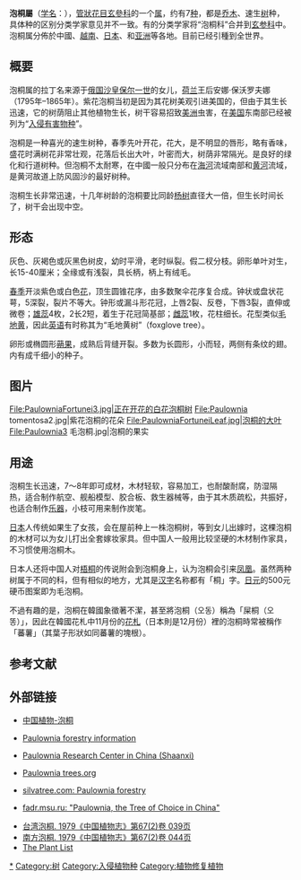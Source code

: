 {{Automatic Taxobox 
| image = PaulowniaFortuneiLeaf2.jpg
| image_caption = [[白花泡桐|白花泡桐]]（ ''Paulownia fortunei''）樹葉
| taxon =Paulownia
| authority = [[Philipp_Franz_von_Siebold|Siebold]] & [[Joseph_Gerhard_Zuccarini|Zucc.]], 1835-1836
| type species=[[紫花泡桐|紫花泡桐]]<br>''Paulownia tomentosa''
| type species authority=([[Thunb.|Thunb.]]) [[Steud.|Steud.]], 1841
| subdivision =
*[[楸葉泡桐|楸葉泡桐]] ''P. catalpifolia''
*[[蘭考泡桐|蘭考泡桐]] ''P. elongata''
*[[川泡桐|川泡桐]] ''P. fargesii''
*[[白花泡桐|白花泡桐]] ''P. fortunei''
*[[台湾泡桐|台湾泡桐]] ''P. kawakamii''
*[[南方泡桐|南方泡桐]] ''P. taiwaniana''
*[[紫花泡桐|紫花泡桐]] ''P. tomentosa''
}}

'''泡桐屬'''（[[学名|学名]]：{{lang|la|''Paulownia''}}），[[管狀花目|管狀花目]][[玄參科|玄參科]]的一个[[属|属]]，约有7[[种|种]]{{r|theplantlist}}，都是[[乔木|乔木]]、速生[[树|树]]种，具体种的区别分类学家意见并不一致。有的分类学家将“泡桐科”合并到[[玄参科|玄参科]]中。泡桐属分佈於中國、[[越南|越南]]、[[日本|日本]]、和[[亚洲|亚洲]]等各地。目前已经引種到全世界。

==概要==
泡桐属的拉丁名来源于[[俄国|俄国]][[沙皇|沙皇]][[保罗一世_(俄国)|保尔一世]]的女儿，[[荷兰|荷兰]]王后安娜·保沃罗夫娜（1795年–1865年）。紫花泡桐当初是因为其花树美观引进美国的，但由于其生长迅速，它的树荫阻止其他植物生长，树干容易招致[[美洲|美洲]]虫害，在[[美国|美国]]东南部已经被列为“[[入侵物种|入侵有害物种]]”。

泡桐是一种喜光的速生树种，春季先叶开花，花大，是不明显的唇形，略有香味，盛花时满树花非常壮观，花落后长出大叶，叶密而大，树荫非常隔光。是良好的绿化和行道树种。但泡桐不太耐寒，在中國一般只分布在[[海河|海河]]流域南部和[[黄河|黄河]]流域，是黄河故道上防风固沙的最好树种。

泡桐生长非常迅速，十几年树龄的泡桐要比同龄[[杨树|杨树]]直径大一倍，但生长时间长了，树干会出现中空。

==形态==
灰色、灰褐色或灰黑色树皮，幼时平滑，老时纵裂。假二杈分枝。卵形单叶对生，长15-40厘米；全缘或有浅裂，具长柄，柄上有绒毛。

[[春季|春季]]开淡紫色或白色[[花|花]]，顶生圆锥花序，由多数聚伞花序复合成。钟状或盘状花萼，5深裂，裂片不等大。钟形或漏斗形花冠，上唇2裂、反卷，下唇3裂，直伸或微卷；[[雄蕊|雄蕊]]4枚，2长2短，着生于花冠简基部；[[雌蕊|雌蕊]]1枚，花柱细长。花型类似[[毛地黄|毛地黄]]，因此[[英语|英语]]有时称其为“毛地黄树”（foxglove tree）。

卵形或椭圆形[[蒴果|蒴果]]，成熟后背缝开裂。多数为长圆形，小而轻，两侧有条纹的翅。内有成千细小的种子。

==图片==
<gallery>
File:PaulowniaFortunei3.jpg|正在开花的白花泡桐树
File:Paulownia tomentosa2.jpg|紫花泡桐的花朵
File:PaulowniaFortuneiLeaf.jpg|泡桐的大叶
File:Paulownia3 毛泡桐.jpg|泡桐的果实
</gallery>

==用途==
泡桐生长迅速，7～8年即可成材，木材轻软，容易加工，也耐酸耐腐，防湿隔热，适合制作航空、舰船模型、胶合板、救生器械等，由于其木质疏松，共振好，也适合制作[[乐器|乐器]]，小枝可用来制作炭笔。

[[日本|日本]]人传统如果生了女孩，会在屋前种上一株泡桐树，等到女儿出嫁时，这棵泡桐的木材可以为女儿打出全套嫁妆家具。但中国人一般用比较坚硬的木材制作家具，不习惯使用泡桐木。

日本人还将中国人对[[梧桐|梧桐]]的传说附会到泡桐身上，认为泡桐会引来[[凤凰|凤凰]]。虽然两种树属于不同的科，但有相似的地方，尤其是[[汉字|汉字]]名称都有「桐」字。[[日元|日元]]的500元硬币图案即为毛泡桐。

不過有趣的是，泡桐在韓國象徵著不潔，甚至將泡桐（오동）稱為「屎桐（오똥）」，因此在韓國花札中11月份的[[花札|花札]]（日本則是12月份）裡的泡桐時常被稱作「蕃薯」（其葉子形狀如同蕃薯的塊根）。

==参考文献==
{{reflist|refs=
<ref name="theplantlist">[http://www.theplantlist.org/1.1/browse/A/Paulowniaceae/Paulownia/ ''Paulownia'']. In: ''The Plant List'' (2013). Version 1.1. Published on the Internet; http://www.theplantlist.org/ [2018-11-103]. </ref>
}}

== 外部链接 ==
{{Commons category|Paulownia}}
{{Wikispecies|Paulownia}}
* {{En}}[http://www.efloras.org/florataxon.aspx?flora_id=2&taxon_id=124177 中国植物-泡桐] {{Wayback|url=http://www.efloras.org/florataxon.aspx?flora_id=2&taxon_id=124177 |date=20210228100928 }}
* {{En}}[http://paulownia.info/paulownia-information Paulownia forestry information] {{Wayback|url=http://paulownia.info/paulownia-information |date=20110824035457 }}
* {{En}}[http://www.chinesepaulownia.com/ Paulownia Research Center in China (Shaanxi)] {{Wayback|url=http://www.chinesepaulownia.com/ |date=20190724201419 }}
* {{En}}[http://www.paulowniatrees.org/ Paulownia trees.org] {{Wayback|url=http://www.paulowniatrees.org/ |date=20210404013122 }}
* {{En}}[http://www.silvatree.com/paulownia.html silvatree.com: Paulownia forestry] {{Wayback|url=http://www.silvatree.com/paulownia.html |date=20100822084615 }}
* {{En}}[http://www.fadr.msu.ru/rodale/agsieve/txt/vol4/issue1/1.html fadr.msu.ru: "Paulownia, the Tree of Choice in China"] {{Wayback|url=http://www.fadr.msu.ru/rodale/agsieve/txt/vol4/issue1/1.html |date=20210404013156 }}
* [http://frps.eflora.cn/frps/Paulownia%20kawakamii 台湾泡桐. 1979《中国植物志》第67(2)卷 039页] {{Wayback|url=http://frps.eflora.cn/frps/Paulownia%20kawakamii |date=20180817142010 }}
* [http://frps.eflora.cn/frps/Paulownia%20australis 南方泡桐. 1979《中国植物志》第67(2)卷 044页] {{Wayback|url=http://frps.eflora.cn/frps/Paulownia%20australis |date=20140530140730 }}
* [http://www.theplantlist.org/1.1/browse/A/Paulowniaceae/Paulownia/ The Plant List] {{Wayback|url=http://www.theplantlist.org/1.1/browse/A/Paulowniaceae/Paulownia/ |date=20210404013121 }}

{{Taxonbar}}

[[Category:泡桐属|*]]
[[Category:树|Category:树]]
[[Category:入侵植物种|Category:入侵植物种]]
[[Category:植物修复植物|Category:植物修复植物]]